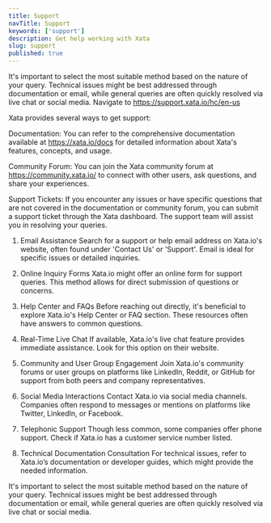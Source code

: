 ```yaml
---
title: Support
navTitle: Support
keywords: ['support']
description: Get help working with Xata
slug: support
published: true
---
```


It's important to select the most suitable method based on the nature of your query. Technical issues might be best addressed through documentation or email, while general queries are often quickly resolved via live chat or social media.
Navigate to https://support.xata.io/hc/en-us

Xata provides several ways to get support:

Documentation: You can refer to the comprehensive documentation available at https://xata.io/docs for detailed information about Xata's features, concepts, and usage.

Community Forum: You can join the Xata community forum at https://community.xata.io/ to connect with other users, ask questions, and share your experiences.

Support Tickets: If you encounter any issues or have specific questions that are not covered in the documentation or community forum, you can submit a support ticket through the Xata dashboard. The support team will assist you in resolving your queries.

1.  Email Assistance
    Search for a support or help email address on Xata.io's website, often found under 'Contact Us' or 'Support'. Email is ideal for specific issues or detailed inquiries.

2.  Online Inquiry Forms
    Xata.io might offer an online form for support queries. This method allows for direct submission of questions or concerns.

3.  Help Center and FAQs
    Before reaching out directly, it's beneficial to explore Xata.io's Help Center or FAQ section. These resources often have answers to common questions.

4.  Real-Time Live Chat
    If available, Xata.io's live chat feature provides immediate assistance. Look for this option on their website.

5.  Community and User Group Engagement
    Join Xata.io's community forums or user groups on platforms like LinkedIn, Reddit, or GitHub for support from both peers and company representatives.

6.  Social Media Interactions
    Contact Xata.io via social media channels. Companies often respond to messages or mentions on platforms like Twitter, LinkedIn, or Facebook.

7.  Telephonic Support
    Though less common, some companies offer phone support. Check if Xata.io has a customer service number listed.

8.  Technical Documentation Consultation
    For technical issues, refer to Xata.io’s documentation or developer guides, which might provide the needed information.

It's important to select the most suitable method based on the nature of your query. Technical issues might be best addressed through documentation or email, while general queries are often quickly resolved via live chat or social media.
